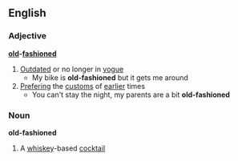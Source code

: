 ==English==
===Adjective===
'''[[old]]-[[fashioned]]'''
#[[Outdated]] or no longer in [[vogue]]
#* My bike is '''old-fashioned''' but it gets me around
#[[Prefering]] the [[custom]]s of [[earlier]] times
#* You can't stay the night, my parents are a bit '''old-fashioned'''
===Noun===
{{wikipedia}}
'''old-fashioned'''
#A [[whiskey]]-based [[cocktail]]